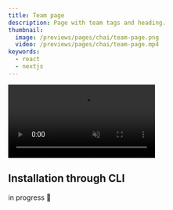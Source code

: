 ```yaml
---
title: Team page
description: Page with team tags and heading.
thumbnail:
  image: /previews/pages/chai/team-page.png
  video: /previews/pages/chai/team-page.mp4
keywords:
  - react
  - nextjs
---
```


<div className="flex max-w-[800px] flex-col gap-4">
  <video
    autoPlay
    loop
    muted
    src="/previews/pages/chai/team-page.mp4"
    className="w-full rounded-xl border shadow-2xl"
  />
  <div className="flex w-full flex-col gap-2 sm:flex-row">
     <Linkpreview  href="https://pages.chaikit.xyz/team-page">
      Live Preview{" "}
    </Linkpreview>
  </div>
</div>

## Installation through CLI

in progress 🚧